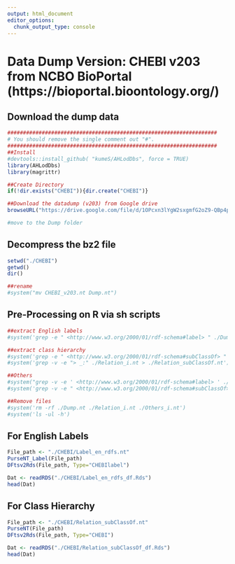 ```yaml
---
output: html_document
editor_options: 
  chunk_output_type: console
---
```


# Data Dump Version: CHEBI v203 from NCBO BioPortal (https://bioportal.bioontology.org/)

## Download the dump data

```r
###################################################################
# You should remove the single comment out "#".
###################################################################
##Install
#devtools::install_github( "kumeS/AHLodDbs", force = TRUE)
library(AHLodDbs)
library(magrittr)

##Create Directory
if(!dir.exists("CHEBI")){dir.create("CHEBI")}

##Download the datadump (v203) from Google drive  
browseURL("https://drive.google.com/file/d/1OPcxn3lYgW2sxgmfG2oZ9-QBp4p74k5s/view?usp=sharing")

#move to the Dump folder
```

## Decompress the bz2 file

```r
setwd("./CHEBI")
getwd()
dir()

##rename
#system("mv CHEBI_v203.nt Dump.nt")
```

## Pre-Processing on R via sh scripts

```r
##extract English labels
#system('grep -e " <http://www.w3.org/2000/01/rdf-schema#label> " ./Dump.nt > ./Label_en_rdfs.nt')

##extract class hierarchy
#system('grep -e " <http://www.w3.org/2000/01/rdf-schema#subClassOf> " ./Dump.nt > ./Relation_i.nt')
#system('grep -v -e "> _:" ./Relation_i.nt > ./Relation_subClassOf.nt')

##Others
#system("grep -v -e ' <http://www.w3.org/2000/01/rdf-schema#label> ' ./Dump.nt > ./Others_i.nt")
#system('grep -v -e " <http://www.w3.org/2000/01/rdf-schema#subClassOf> " ./Others_i.nt > ./Relation_Others.nt')

##Remove files
#system('rm -rf ./Dump.nt ./Relation_i.nt ./Others_i.nt')
#system('ls -ul -h')

```

## For English Labels

```r
File_path <- "./CHEBI/Label_en_rdfs.nt"
PurseNT_Label(File_path)
DFtsv2Rds(File_path, Type="CHEBIlabel")

Dat <- readRDS("./CHEBI/Label_en_rdfs_df.Rds")
head(Dat)
```

## For Class Hierarchy

```r
File_path <- "./CHEBI/Relation_subClassOf.nt"
PurseNT(File_path)
DFtsv2Rds(File_path, Type="CHEBI")

Dat <- readRDS("./CHEBI/Relation_subClassOf_df.Rds")
head(Dat)
```

